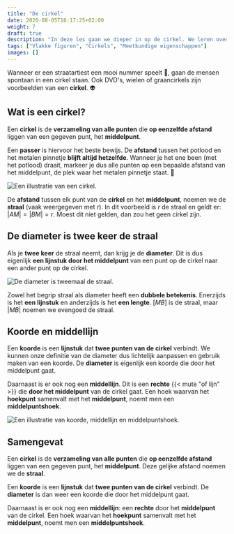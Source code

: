 ```yaml
---
title: "De cirkel"
date: 2020-08-05T16:17:25+02:00
weight: 7
draft: true
description: "In deze les gaan we dieper in op de cirkel. We leren over de straal, diameter, middelpunt en zaken zoals een koorde, middellijn en middelpuntshoek. We nemen ook een snelle kijk op de symmetrie van een cirkel."
tags: ["Vlakke figuren", "Cirkels", "Meetkundige eigenschappen"]
images: []
---
```

Wanneer er een straatartiest een mooi nummer speelt 🎷, gaan de mensen spontaan in een cirkel staan. Ook DVD's, wielen of graancirkels zijn voorbeelden van een **cirkel**. 👽

## Wat is een cirkel?
Een **cirkel** is de **verzameling van alle punten** die **op eenzelfde afstand** liggen van een gegeven punt, het **middelpunt**. 

Een **passer** is hiervoor het beste bewijs. De **afstand** tussen het potlood en het metalen pinnetje **blijft altijd hetzelfde**. Wanneer je het ene been (met het potlood) draait, markeer je dus alle punten op een bepaalde afstand van het middelpunt, de plek waar het metalen pinnetje staat. 🧠

![Een illustratie van een cirkel.](img/cirkel.png)

De **afstand** tussen elk punt van de **cirkel** en het **middelpunt**, noemen we de **straal** (vaak weergegeven met $r$). In dit voorbeeld is $r$ de straal en geldt er: $|AM| = |BM| = r$. Moest dit niet gelden, dan zou het geen cirkel zijn.

## De diameter is twee keer de straal
Als je **twee keer** de straal neemt, dan krijg je de **diameter**. Dit is dus eigenlijk **een lijnstuk door het middelpunt** van een punt op de cirkel naar een ander punt op de cirkel. 

![De diameter is tweemaal de straal.](img/straal_diameter.png)

Zowel het begrip straal als diameter heeft een **dubbele betekenis**. Enerzijds is het **een lijnstuk** en anderzijds is het **een lengte**. $[MB]$ is de straal, maar $|MB|$ noemen we evengoed de straal.

## Koorde en middellijn
Een **koorde** is een **lijnstuk** dat **twee punten van de cirkel** verbindt. We kunnen onze definitie van de diameter dus lichtelijk aanpassen en gebruik maken van een koorde. De **diameter** is eigenlijk een koorde die door het middelpunt gaat.

Daarnaast is er ook nog een **middellijn**. Dit is een **rechte** {{< mute "of lijn" >}} die **door het middelpunt** van de cirkel gaat. Een hoek waarvan het **hoekpunt** samenvalt met het **middelpunt**, noemt men een **middelpuntshoek**.

![Een illustratie van koorde, middellijn en middelpuntshoek.](img/koorde_middellijn.png)

## Samengevat
<Attention title="De cirkel">

Een **cirkel** is de **verzameling van alle punten** die **op eenzelfde afstand** liggen van een gegeven punt, het **middelpunt**. Deze gelijke afstand noemen we de **straal**.
</Attention>

<Attention title="Lijnen in de cirkel">

Een **koorde** is een **lijnstuk** dat **twee punten van de cirkel** verbindt. De **diameter** is dan weer een koorde die door het middelpunt gaat.

Daarnaast is er ook nog een **middellijn**: een **rechte** door het **middelpunt** van de cirkel. Een hoek waarvan het **hoekpunt** samenvalt met het **middelpunt**, noemt men een **middelpuntshoek**.
</Attention>

